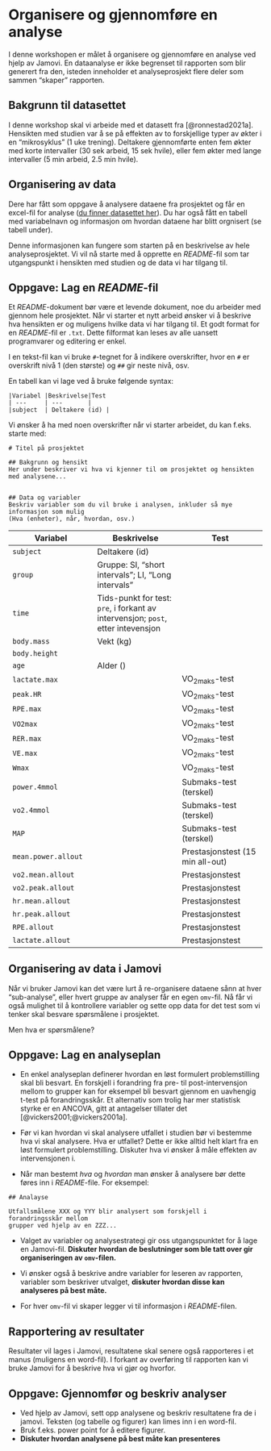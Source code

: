 # Organisere og gjennomføre en analyse

I denne workshopen er målet å organisere og gjennomføre en analyse ved hjelp av Jamovi. En dataanalyse er ikke begrenset til rapporten som blir generert fra den, isteden inneholder et analyseprosjekt flere deler som sammen "skaper" rapporten. 

## Bakgrunn til datasettet 

I denne workshop skal vi arbeide med et datasett fra [@ronnestad2021a]. Hensikten med studien var å se på effekten av to forskjellige typer av økter i en "mikrosyklus" (1 uke trening). Deltakere gjennomførte enten fem økter med korte intervaller (30 sek arbeid, 15 sek hvile), eller fem økter med lange intervaller (5 min arbeid, 2.5 min hvile).  

## Organisering av data

Dere har fått som oppgave å analysere dataene fra prosjektet og får en excel-fil for analyse ([du finner datasettet her](data/ronnestad2021_data.xlsx)). Du har også fått en tabell med variabelnavn og informasjon om hvordan dataene har blitt orgnisert (se tabell under).

Denne informasjonen kan fungere som starten på en beskrivelse av hele analyseprosjektet. Vi vil nå starte med å opprette en *README*-fil som tar utgangspunkt i hensikten med studien og de data vi har tilgang til.

::: {.callout-caution collapse="true"}
## Oppgave: Lag en *README*-fil

Et *README*-dokument bør være et levende dokument, noe du arbeider med gjennom hele prosjektet. Når vi starter et nytt arbeid ønsker vi å beskrive hva hensikten er og muligens hvilke data vi har tilgang til. Et godt format for en *README*-fil er `.txt`. Dette filformat kan leses av alle uansett programvarer og editering er enkel. 

I en tekst-fil kan vi bruke `#`-tegnet for å indikere overskrifter, hvor en `#` er overskrift nivå 1 (den største) og `##` gir neste nivå, osv.

En tabell kan vi lage ved å bruke følgende syntax:

```
|Variabel |Beskrivelse|Test
| ---     | ---       |
|subject  | Deltakere (id) | 

```

Vi ønsker å ha med noen overskrifter når vi starter arbeidet, du kan f.eks. starte med:

```
# Titel på prosjektet

## Bakgrunn og hensikt
Her under beskriver vi hva vi kjenner til om prosjektet og hensikten med analysene...


## Data og variabler
Beskriv variabler som du vil bruke i analysen, inkluder så mye informasjon som mulig
(Hva (enheter), når, hvordan, osv.)

```


:::



::: {style="font-size: 80%;"}

|Variabel |Beskrivelse |Test|
| --- | --- | --- |
|`subject`	|Deltakere (id) |
|`group`	|Gruppe: SI, "short intervals"; LI, "Long intervals" |
|`time`	|Tids-punkt for test: `pre`, i forkant av intervensjon; `post`, etter intevensjon |
|`body.mass`	|Vekt (kg) |
|`body.height`	| |
|`age`	|Alder () |
|`lactate.max`	| |VO<sub>2maks</sub>-test 
|`peak.HR`	| |VO<sub>2maks</sub>-test 
|`RPE.max`	| |VO<sub>2maks</sub>-test 
|`VO2max`	| |VO<sub>2maks</sub>-test 
|`RER.max`	| |VO<sub>2maks</sub>-test 
|`VE.max`	| |VO<sub>2maks</sub>-test 
|`Wmax`	| |VO<sub>2maks</sub>-test 
|`power.4mmol`	| |Submaks-test (terskel)
|`vo2.4mmol`	| |Submaks-test (terskel)
|`MAP` 	| |Submaks-test (terskel)
|`mean.power.allout`	| |Prestasjonstest (15 min all-out)
|`vo2.mean.allout`	| |Prestasjonstest
|`vo2.peak.allout`	| |Prestasjonstest
|`hr.mean.allout`	| |Prestasjonstest
|`hr.peak.allout`	| |Prestasjonstest
|`RPE.allout`	| |Prestasjonstest
|`lactate.allout`| |Prestasjonstest

:::


## Organisering av data i Jamovi

Når vi bruker Jamovi kan det være lurt å re-organisere dataene sånn at hver "sub-analyse", eller hvert gruppe av analyser får en egen `omv`-fil. Nå får vi også mulighet til å kontrollere variabler og sette opp data for det test som vi tenker skal besvare spørsmålene i prosjektet. 

Men hva er spørsmålene? 

::: {.callout-caution}
## Oppgave: Lag en analyseplan

- En enkel analyseplan definerer hvordan en løst formulert problemstilling skal bli besvart. En forskjell i forandring fra pre- til post-intervensjon mellom to grupper kan for eksempel bli besvart gjennom en uavhengig t-test på forandringsskår. Et alternativ som trolig har mer statistisk styrke er en ANCOVA, gitt at antagelser tillater det [@vickers2001;@vickers2001a].

- Før vi kan hvordan vi skal analysere utfallet i studien bør vi bestemme hva vi skal analysere. Hva er utfallet? Dette er ikke alltid helt klart fra en løst formulert problemstilling. Diskuter hva vi ønsker å måle effekten av intervensjonen i.

- Når man bestemt *hva* og *hvordan* man ønsker å analysere bør dette føres inn i *README*-file. For eksempel:

```
## Analayse

Utfallsmålene XXX og YYY blir analysert som forskjell i forandringsskår mellom 
grupper ved hjelp av en ZZZ...
```

- Valget av variabler og analysestrategi gir oss utgangspunktet for å lage en Jamovi-fil. **Diskuter hvordan de beslutninger som ble tatt over gir organiseringen av `omv`-filen.**

- Vi ønsker også å beskrive andre variabler for leseren av rapporten, variabler som beskriver utvalget, **diskuter hvordan disse kan analyseres på best måte.**

- For hver `omv`-fil vi skaper legger vi til informasjon i *README*-filen.


:::


## Rapportering av resultater

Resultater vil lages i Jamovi, resultatene skal senere også rapporteres i et manus (muligens en word-fil). I forkant av overføring til rapporten kan vi bruke Jamovi for å beskrive hva vi gjør og hvorfor.


::: {.callout-caution collapse="false"}
## Oppgave: Gjennomfør og beskriv analyser

- Ved hjelp av Jamovi, sett opp analysene og beskriv resultatene fra de i jamovi. Teksten (og tabelle og figurer) kan limes inn i en word-fil.
- Bruk f.eks. power point for å editere figurer.
- **Diskuter hvordan analysene på best måte kan presenteres**

:::















